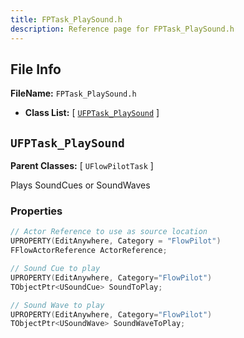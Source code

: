 ```yaml
---
title: FPTask_PlaySound.h
description: Reference page for FPTask_PlaySound.h
---
```


## File Info

__FileName:__ `FPTask_PlaySound.h`
- __Class List:__ 
[ [`UFPTask_PlaySound`](#ufptask_playsound) ]


## `UFPTask_PlaySound` 


__Parent Classes:__
[ `UFlowPilotTask` ]

 
Plays SoundCues or SoundWaves 

### Properties

```cpp
// Actor Reference to use as source location 
UPROPERTY(EditAnywhere, Category = "FlowPilot")
FFlowActorReference ActorReference;

// Sound Cue to play 
UPROPERTY(EditAnywhere, Category="FlowPilot")
TObjectPtr<USoundCue> SoundToPlay;

// Sound Wave to play 
UPROPERTY(EditAnywhere, Category="FlowPilot")
TObjectPtr<USoundWave> SoundWaveToPlay;

```
